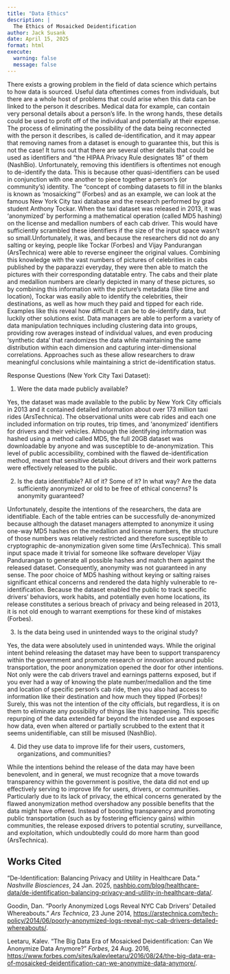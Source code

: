 ```yaml
---
title: "Data Ethics"
description: |
  The Ethics of Mosaicked Deidentification
author: Jack Susank
date: April 15, 2025
format: html
execute:
  warning: false
  message: false
---
```


There exists a growing problem in the field of data science which pertains to how data is sourced. Useful data oftentimes comes from individuals, but there are a whole host of problems that could arise when this data can be linked to the person it describes. Medical data for example, can contain very personal details about a person's life. In the wrong hands, these details could be used to profit off of the individual and potentially at their expense. The process of eliminating the possibility of the data being reconnected with the person it describes, is called de-identification, and it may appear that removing names from a dataset is enough to guarantee this, but this is not the case! It turns out that there are several other details that could be used as identifiers and "the HIPAA Privacy Rule designates 18" of them (NashBio). Unfortunately, removing this identifiers is oftentimes not enough to de-identify the data. This is because other quasi-identifiers can be used in conjunction with one another to piece together a person's (or community's) identity. The "concept of combing datasets to fill in the blanks is known as 'mosaicking'" (Forbes) and as an example, we can look at the famous New York City taxi database and the research performed by grad student Anthony Tockar. When the taxi dataset was released in 2013, it was 'anonymized' by performing a mathematical operation (called MD5 hashing) on the license and medallion numbers of each cab driver. This would have sufficiently scrambled these identifiers if the size of the input space wasn't so small.Unfortunately, it was, and because the researchers did not do any salting or keying, people like Tockar (Forbes) and Vijay Pandurangan (ArsTechnica) were able to reverse engineer the original values. Combining this knowledge with the vast numbers of pictures of celebrities in cabs published by the paparazzi everyday, they were then able to match the pictures with their corresponding datatable entry. The cabs and their plate and medallion numbers are clearly depicted in many of these pictures, so by combining this information with the picture's metadata (like time and location), Tockar was easily able to identify the celebrities, their destinations, as well as how much they paid and tipped for each ride. Examples like this reveal how difficult it can be to de-identify data, but luckily other solutions exist. Data managers are able to perform a variety of data manipulation techniques including clustering data into groups, providing row averages instead of individual values, and even producing 'synthetic data' that randomizes the data while maintaining the same distribution within each dimension and capturing inter-dimensional correlations. Approaches such as these allow researchers to draw meaningful conclusions while maintaining a strict de-identification status.

Response Questions (New York City Taxi Dataset):

1.  Were the data made publicly available?

Yes, the dataset was made available to the public by New York City officials in 2013 and it contained detailed information about over 173 million taxi rides (ArsTechnica). The observational units were cab rides and each one included information on trip routes, trip times, and 'anonymized' identifiers for drivers and their vehicles. Although the identifying information was hashed using a method called MD5, the full 20GB dataset was downloadable by anyone and was susceptible to de-anonymization. This level of public accessibility, combined with the flawed de-identification method, meant that sensitive details about drivers and their work patterns were effectively released to the public.

2.  Is the data identifiable? All of it? Some of it? In what way? Are the data sufficiently anonymized or old to be free of ethical concerns? Is anonymity guaranteed?

Unfortunately, despite the intentions of the researchers, the data are identifiable. Each of the table entries can be successfully de-anonymized because although the dataset managers attempted to anonymize it using one-way MD5 hashes on the medallion and license numbers, the structure of those numbers was relatively restricted and therefore susceptible to cryptographic de-anonymization given some time (ArsTechnica). This small input space made it trivial for someone like software developer Vijay Pandurangan to generate all possible hashes and match them against the released dataset. Consequently, anonymity was not guaranteed in any sense. The poor choice of MD5 hashing without keying or salting raises significant ethical concerns and rendered the data highly vulnerable to re-identification. Because the dataset enabled the public to track specific drivers' behaviors, work habits, and potentially even home locations, its release constitutes a serious breach of privacy and being released in 2013, it is not old enough to warrant exemptions for these kind of mistakes (Forbes).

3.  Is the data being used in unintended ways to the original study?

Yes, the data were absolutely used in unintended ways. While the original intent behind releasing the dataset may have been to support transparency within the government and promote research or innovation around public transportation, the poor anonymization opened the door for other intentions. Not only were the cab drivers travel and earnings patterns exposed, but if you ever had a way of knowing the plate number/medallion and the time and location of specific person's cab ride, then you also had access to information like their destination and how much they tipped (Forbes)! Surely, this was not the intention of the city officials, but regardless, it is on them to eliminate any possibility of things like this happening. This specific repurping of the data extended far beyond the intended use and exposes how data, even when altered or partially scrubbed to the extent that it seems unidentifiable, can still be misused (NashBio).

4.  Did they use data to improve life for their users, customers, organizations, and communities?

While the intentions behind the release of the data may have been benevolent, and in general, we must recognize that a move towards transparency within the government is positive, the data did not end up effectively serving to improve life for users, drivers, or communities. Particularly due to its lack of privacy, the ethical concerns generated by the flawed anonymization method overshadow any possible benefits that the data might have offered. Instead of boosting transparency and promoting public transportation (such as by fostering efficiency gains) within communities, the release exposed drivers to potential scrutiny, surveillance, and exploitation, which undoubtedly could do more harm than good (ArsTechnica).



## Works Cited

“De-Identification: Balancing Privacy and Utility in Healthcare Data.” *Nashville Biosciences*, 24 Jan. 2025, [nashbio.com/blog/healthcare-data/de-identification-balancing-privacy-and-utility-in-healthcare-data/](https://nashbio.com/blog/healthcare-data/de-identification-balancing-privacy-and-utility-in-healthcare-data/).

Goodin, Dan. “Poorly Anonymized Logs Reveal NYC Cab Drivers’ Detailed Whereabouts.” *Ars Technica*, 23 June 2014, [https://arstechnica.com/tech-policy/2014/06/poorly-anonymized-logs-reveal-nyc-cab-drivers-detailed-whereabouts/](https://arstechnica.com/tech-policy/2014/06/poorly-anonymized-logs-reveal-nyc-cab-drivers-detailed-whereabouts/).

Leetaru, Kalev. “The Big Data Era of Mosaicked Deidentification: Can We Anonymize Data Anymore?” *Forbes*, 24 Aug. 2016, [https://www.forbes.com/sites/kalevleetaru/2016/08/24/the-big-data-era-of-mosaicked-deidentification-can-we-anonymize-data-anymore/](https://www.forbes.com/sites/kalevleetaru/2016/08/24/the-big-data-era-of-mosaicked-deidentification-can-we-anonymize-data-anymore/).

